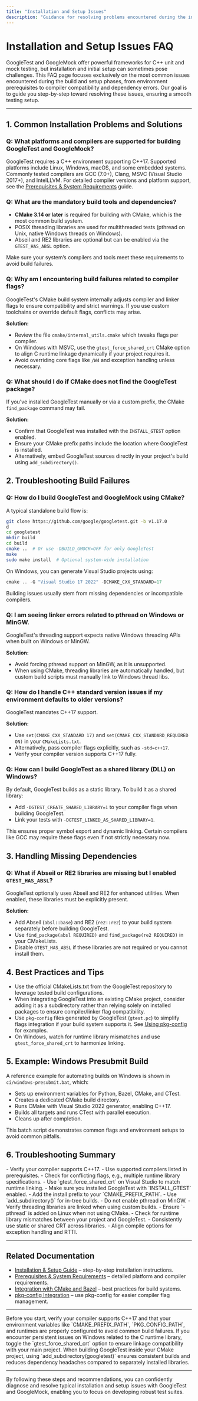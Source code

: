 ```yaml
---
title: "Installation and Setup Issues"
description: "Guidance for resolving problems encountered during the installation or initial setup of GoogleTest and GoogleMock, such as build failures, compiler compatibility, and missing dependencies. Includes actionable steps and pointers to supported compilers and platforms."
---
```


# Installation and Setup Issues FAQ

GoogleTest and GoogleMock offer powerful frameworks for C++ unit and mock testing, but installation and initial setup can sometimes pose challenges. This FAQ page focuses exclusively on the most common issues encountered during the build and setup phases, from environment prerequisites to compiler compatibility and dependency errors. Our goal is to guide you step-by-step toward resolving these issues, ensuring a smooth testing setup.

---

## 1. Common Installation Problems and Solutions

### Q: What platforms and compilers are supported for building GoogleTest and GoogleMock?

GoogleTest requires a C++ environment supporting C++17. Supported platforms include Linux, Windows, macOS, and some embedded systems. Commonly tested compilers are GCC (7.0+), Clang, MSVC (Visual Studio 2017+), and IntelLLVM. For detailed compiler versions and platform support, see the [Prerequisites & System Requirements](https://github.com/google/googletest/blob/main/getting-started/setup-requirements/prerequisites-system-requirements.md) guide.


### Q: What are the mandatory build tools and dependencies?

- **CMake 3.14 or later** is required for building with CMake, which is the most common build system.
- POSIX threading libraries are used for multithreaded tests (pthread on Unix, native Windows threads on Windows).
- Abseil and RE2 libraries are optional but can be enabled via the `GTEST_HAS_ABSL` option.

Make sure your system’s compilers and tools meet these requirements to avoid build failures.


### Q: Why am I encountering build failures related to compiler flags?

GoogleTest's CMake build system internally adjusts compiler and linker flags to ensure compatibility and strict warnings. If you use custom toolchains or override default flags, conflicts may arise.

**Solution:**
- Review the file `cmake/internal_utils.cmake` which tweaks flags per compiler.
- On Windows with MSVC, use the `gtest_force_shared_crt` CMake option to align C runtime linkage dynamically if your project requires it.
- Avoid overriding core flags like `/W4` and exception handling unless necessary.


### Q: What should I do if CMake does not find the GoogleTest package?

If you've installed GoogleTest manually or via a custom prefix, the CMake `find_package` command may fail.

**Solution:**
- Confirm that GoogleTest was installed with the `INSTALL_GTEST` option enabled.
- Ensure your CMake prefix paths include the location where GoogleTest is installed.
- Alternatively, embed GoogleTest sources directly in your project's build using `add_subdirectory()`.


## 2. Troubleshooting Build Failures

### Q: How do I build GoogleTest and GoogleMock using CMake?

A typical standalone build flow is:

```bash
git clone https://github.com/google/googletest.git -b v1.17.0
d
cd googletest
mkdir build
cd build
cmake ..  # Or use -DBUILD_GMOCK=OFF for only GoogleTest
make
sudo make install  # Optional system-wide installation
```

On Windows, you can generate Visual Studio projects using:

```powershell
cmake .. -G "Visual Studio 17 2022" -DCMAKE_CXX_STANDARD=17
```

Building issues usually stem from missing dependencies or incompatible compilers.


### Q: I am seeing linker errors related to pthread on Windows or MinGW.

GoogleTest's threading support expects native Windows threading APIs when built on Windows or MinGW.

**Solution:**
- Avoid forcing pthread support on MinGW, as it is unsupported.
- When using CMake, threading libraries are automatically handled, but custom build scripts must manually link to Windows thread libs.


### Q: How do I handle C++ standard version issues if my environment defaults to older versions?

GoogleTest mandates C++17 support.

**Solution:**
- Use `set(CMAKE_CXX_STANDARD 17)` and `set(CMAKE_CXX_STANDARD_REQUIRED ON)` in your `CMakeLists.txt`.
- Alternatively, pass compiler flags explicitly, such as `-std=c++17`.
- Verify your compiler version supports C++17 fully.


### Q: How can I build GoogleTest as a shared library (DLL) on Windows?

By default, GoogleTest builds as a static library. To build it as a shared library:

- Add `-DGTEST_CREATE_SHARED_LIBRARY=1` to your compiler flags when building GoogleTest.
- Link your tests with `-DGTEST_LINKED_AS_SHARED_LIBRARY=1`.

This ensures proper symbol export and dynamic linking. Certain compilers like GCC may require these flags even if not strictly necessary now.


## 3. Handling Missing Dependencies

### Q: What if Abseil or RE2 libraries are missing but I enabled `GTEST_HAS_ABSL`?

GoogleTest optionally uses Abseil and RE2 for enhanced utilities. When enabled, these libraries must be explicitly present.

**Solution:**
- Add Abseil (`absl::base`) and RE2 (`re2::re2`) to your build system separately before building GoogleTest.
- Use `find_package(absl REQUIRED)` and `find_package(re2 REQUIRED)` in your CMakeLists.
- Disable `GTEST_HAS_ABSL` if these libraries are not required or you cannot install them.


## 4. Best Practices and Tips

- Use the official CMakeLists.txt from the GoogleTest repository to leverage tested build configurations.
- When integrating GoogleTest into an existing CMake project, consider adding it as a subdirectory rather than relying solely on installed packages to ensure compiler/linker flag compatibility.
- Use `pkg-config` files generated by GoogleTest (`gtest.pc`) to simplify flags integration if your build system supports it. See [Using pkg-config](https://github.com/google/googletest/blob/main/docs/pkgconfig.md) for examples.
- On Windows, watch for runtime library mismatches and use `gtest_force_shared_crt` to harmonize linking.


## 5. Example: Windows Presubmit Build

A reference example for automating builds on Windows is shown in `ci/windows-presubmit.bat`, which:

- Sets up environment variables for Python, Bazel, CMake, and CTest.
- Creates a dedicated CMake build directory.
- Runs CMake with Visual Studio 2022 generator, enabling C++17.
- Builds all targets and runs CTest with parallel execution.
- Cleans up after completion.

This batch script demonstrates common flags and environment setups to avoid common pitfalls.


## 6. Troubleshooting Summary

<AccordionGroup title="Common Troubleshooting Areas">
<Accordion title="Build Fails with Compiler Errors or Warnings">
- Verify your compiler supports C++17.
- Use supported compilers listed in prerequisites.
- Check for conflicting flags, e.g., multiple runtime library specifications.
- Use `gtest_force_shared_crt` on Visual Studio to match runtime linking.
</Accordion>
<Accordion title="CMake Cannot Find GoogleTest">
- Make sure you installed GoogleTest with `INSTALL_GTEST` enabled.
- Add the install prefix to your `CMAKE_PREFIX_PATH`.
- Use `add_subdirectory()` for in-tree builds.
</Accordion>
<Accordion title="Linker Errors Involving Pthread or Threading Libraries">
- Do not enable pthread on MinGW.
- Verify threading libraries are linked when using custom builds.
- Ensure `-pthread` is added on Linux when not using CMake.
</Accordion>
<Accordion title="Runtime Crashes After Setup">
- Check for runtime library mismatches between your project and GoogleTest.
- Consistently use static or shared CRT across libraries.
- Align compile options for exception handling and RTTI.
</Accordion>
</AccordionGroup>

---

## Related Documentation

* [Installation & Setup Guide](https://github.com/google/googletest/blob/main/guides/getting-started/installation-setup.md) – step-by-step installation instructions.
* [Prerequisites & System Requirements](https://github.com/google/googletest/blob/main/getting-started/setup-requirements/prerequisites-system-requirements.md) – detailed platform and compiler requirements.
* [Integration with CMake and Bazel](https://github.com/google/googletest/blob/main/guides/integration-optimization/build-system-integration.md) – best practices for build systems.
* [pkg-config Integration](https://github.com/google/googletest/blob/main/docs/pkgconfig.md) – use pkg-config for easier compiler flag management.

---

<Check>
Before you start, verify your compiler supports C++17 and that your environment variables like `CMAKE_PREFIX_PATH`, `PKG_CONFIG_PATH`, and runtimes are properly configured to avoid common build failures.
</Check>

<Tip>
If you encounter persistent issues on Windows related to the C runtime library, toggle the `gtest_force_shared_crt` option to ensure linkage compatibility with your main project.
</Tip>

<Tip>
When building GoogleTest inside your CMake project, using `add_subdirectory(googletest)` ensures consistent builds and reduces dependency headaches compared to separately installed libraries.
</Tip>


---

By following these steps and recommendations, you can confidently diagnose and resolve typical installation and setup issues with GoogleTest and GoogleMock, enabling you to focus on developing robust test suites.

